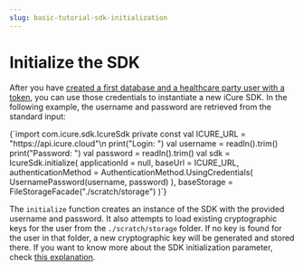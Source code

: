 ```yaml
---
slug: basic-tutorial-sdk-initialization
---
```



# Initialize the SDK

After you have [created a first database and a healthcare party user with a token](/nsdk/tutorial/basic/sdk-basic-tutorial),
you can use those credentials to instantiate a new iCure SDK.
In the following example, the username and password are retrieved from the standard input:

<SdkCode>
    <Kotlin>
{`import com.icure.sdk.IcureSdk
private const val ICURE_URL = "https://api.icure.cloud"\n
print("Login: ")
val username = readln().trim()
print("Password: ")
val password = readln().trim()
val sdk = IcureSdk.initialize(
	applicationId = null,
	baseUrl = ICURE_URL,
	authenticationMethod = AuthenticationMethod.UsingCredentials(
		UsernamePassword(username, password)
	),
	baseStorage = FileStorageFacade("./scratch/storage")
)`}
    </Kotlin>
</SdkCode>

The `initialize` function creates an instance of the SDK with the provided username and password. It also attempts to
load existing cryptographic keys for the user from the `./scratch/storage` folder. If no key is found for the user in
that folder, a new cryptographic key will be generated and stored there.
If you want to know more about the SDK initialization parameter, check [this explanation](TODO).